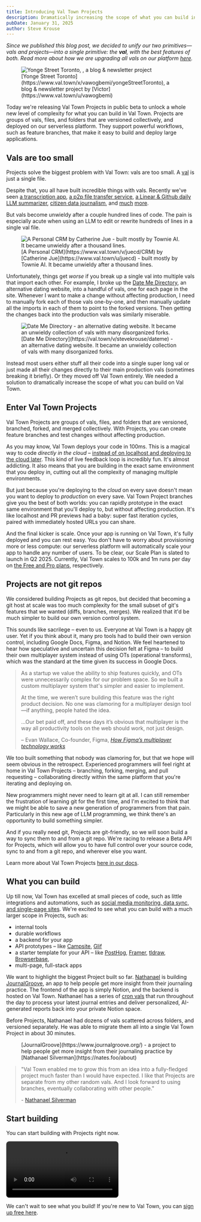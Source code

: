 ```yaml
---
title: Introducing Val Town Projects
description: Dramatically increasing the scope of what you can build in Val Town, Projects are groups of vals, files, and folders, versioned collectively
pubDate: January 31, 2025
author: Steve Krouse
---
```



*Since we published this blog post, we decided to unify our two primitives—vals and projects—into a single primitive: the **val**, with the best features of both. Read more about how we are upgrading all vals on our platform [here](/upgrading).*

<figure>
  <Image
    src={ProjectsExample}
    alt="Yonge Street Toronto, ,
    a blog & newsletter project"
  />
  <figcaption>
    [Yonge Street Toronto](https://www.val.town/x/vawogbemi/yongeStreetToronto),
    a blog & newsletter project by [Victor](https://www.val.town/u/vawogbemi)
  </figcaption>
</figure>

Today we're releasing Val Town Projects in public beta to unlock a whole new level of complexity for what you can build in Val Town. Projects are groups of vals, files, and folders that are versioned collectively, and deployed on our serverless platform. They support powerful workflows, such as feature branches, that make it easy to build and deploy large applications.

## Vals are too small

Projects solve the biggest problem with Val Town: vals are too small. A [val](https://docs.val.town/vals/) is just a single file.

Despite that, you all have built incredible things with vals. Recently we've seen [a transcription app](https://www.val.town/v/yawnxyz/scribe), [a p2p file transfer service](https://www.val.town/v/loading/file), [a Linear & Github daily LLM summarizer](https://www.val.town/v/danphilibin/what_did_i_work_on_today), [citizen data journalism](https://x.com/stevekrouse/status/1854255504681210055), and [much](https://blog.val.town/blog/val-town-newsletter-23/#-community-vals) [more](https://blog.val.town/blog/val-town-newsletter-22/#-community-vals).

But vals become unwieldy after a couple hundred lines of code. The pain is especially acute when using an LLM to edit or rewrite hundreds of lines in a single val file.

<figure>
  <Image
    src={ValExample}
    alt="A Personal CRM by Catherine Jue - built mostly by Townie AI. It became unwieldy after a thousand lines."
  />
  <figcaption>
    [A Personal CRM](https://www.val.town/v/juecd/CRM) by [Catherine
    Jue](https://www.val.town/u/juecd) - built mostly by Townie AI. It became
    unwieldy after a thousand lines.
  </figcaption>
</figure>

Unfortunately, things get _worse_ if you break up a single val into multiple vals that import each other. For example, I broke up the [Date Me Directory](https://val.town/v/stevekrouse/dateme), an alternative dating website, into a handful of vals, one for each page in the site. Whenever I want to make a change without affecting production, I need to manually fork each of those vals one-by-one, and then manually update all the imports in each of them to point to the forked versions. Then getting the changes back into the production vals was similarly miserable.

<figure>
  <Image
    src={DateMe}
    alt="Date Me Directory - an alternative dating website. It became an unwieldy collection of vals with many disorganized forks."
  />
  <figcaption>
    [Date Me Directory](https://val.town/v/stevekrouse/dateme) - an alternative
    dating website. It became an unwieldy collection of vals with many
    disorganized forks.
  </figcaption>
</figure>

Instead most users either stuff all their code into a single super long val or just made all their changes directly to their main production vals (sometimes breaking it briefly). Or they moved off Val Town entirely. We needed a solution to dramatically increase the scope of what you can build on Val Town.

## Enter Val Town Projects

Val Town Projects are groups of vals, files, and folders that are versioned, branched, forked, and merged collectively. With Projects, you can create feature branches and test changes without affecting production.

As you may know, Val Town deploys your code in 100ms. This is a magical way to code _directly in the cloud_ – [instead of on localhost and deploying to the cloud later](https://dx.tips/the-end-of-localhost). This kind of live feedback loop is incredibly fun. It's almost addicting. It also means that you are building in the exact same environment that you deploy in, cutting out all the complexity of managing multiple environments.

But just because you're deploying to the _cloud_ on every save doesn't mean you want to deploy to _production_ on every save. Val Town Project branches give you the best of both worlds: you can rapidly prototype in the exact same environment that you'll deploy to, but without affecting production. It's like localhost and PR previews had a baby: super fast iteration cycles, paired with immediately hosted URLs you can share.

And the final kicker is scale. Once your app is running on Val Town, it's fully deployed and you can rest easy. You don't have to worry about provisioning more or less compute: our serverless platform will automatically scale your app to handle any number of users. To be clear, our Scale Plan is slated to launch in Q2 2025. Currently, Val Town scales to 100k and 1m runs per day on [the Free and Pro plans](https://www.val.town/pricing), respectively.

## Projects are not git repos

We considered building Projects as git repos, but decided that becoming a git host at scale was too much complexity for the small subset of git's features that we wanted (diffs, branches, merges). We realized that it'd be much simpler to build our own version control system.

This sounds like sacrilege – even to us. Everyone at Val Town is a happy git user. Yet if you think about it, many pro tools had to build their own version control, including Google Docs, Figma, and Notion. We feel heartened to hear how speculative and uncertain this decision felt at Figma – to build their own multiplayer system instead of using OTs (operational transforms), which was the standard at the time given its success in Google Docs.

<style>
  {`
    blockquote  {
      font-size: inherit;
    }
  `}
</style>

> As a startup we value the ability to ship features quickly, and OTs were unnecessarily complex for our problem space. So we built a custom multiplayer system that's simpler and easier to implement.
>
> At the time, we weren’t sure building this feature was the right product decision. No one was clamoring for a multiplayer design tool—if anything, people hated the idea.
>
> ...Our bet paid off, and these days it’s obvious that multiplayer is the way all productivity tools on the web should work, not just design.
>
> – Evan Wallace, Co-founder, Figma, [_How Figma’s multiplayer technology works_](https://www.figma.com/blog/how-figmas-multiplayer-technology-works/)

We too built something that nobody was clamoring for, but that we hope will seem obvious in the retrospect. Experienced programmers will feel right at home in Val Town Projects – branching, forking, merging, and pull requesting – collaborating directly within the same platform that you're iterating and deploying on.

New programmers might never need to learn git at all. I can still remember the frustration of learning git for the first time, and I'm excited to think that we might be able to save a new generation of programmers from that pain. Particularly in this new age of LLM programming, we think there's an opportunity to build something simpler.

And if you really need git, Projects are git-friendly, so we will soon build a way to sync them to and from a git repo. We're racing to release a Beta API for Projects, which will allow you to have full control over your source code, sync to and from a git repo, and wherever else you want.

Learn more about Val Town Projects [here in our docs](https://docs.val.town/projects).

## What you can build

Up till now, Val Town has excelled at small pieces of code, such as little integrations and automations, such as [social media monitoring, data sync, and single-page sites](https://www.val.town/examples/use-cases). We're excited to see what you can build with a much larger scope in Projects, such as:

- internal tools
- durable workflows
- a backend for your app
- API prototypes – like [Campsite](https://www.campsite.com/blog/how-we-prototype-integrations-with-val-town), [Glif](https://www.val.town/u/jamiedubs)
- a starter template for your API – like [PostHog](https://posthog.com/tutorials/rss-item-capture), [Framer](https://www.framer.com/developers/fetch/examples), [tldraw](https://x.com/tldraw/status/1869770077828272134), [Browserbase](https://www.val.town/u/browserbase),
- multi-page, full-stack apps

We want to highlight the biggest Project built so far. [Nathanael](https://nates.foo/about) is building [JournalGroove](https://www.journalgroove.org/), an app to help people get more insight from their journaling practice. The frontend of the app is simply Notion, and the backend is hosted on Val Town. Nathanael has a series of [cron vals](https://docs.val.town/vals/cron/) that run throughout the day to process your latest journal entries and deliver personalized, AI-generated reports back into your private Notion space.

Before Projects, Nathanael had dozens of vals scattered across folders, and versioned separately. He was able to migrate them all into a single Val Town Project in about 30 minutes.

<figure>
  <Image src={JournalGroove} alt="" />
  <figcaption>
    [JournalGroove](https://www.journalgroove.org/) - a project to help people
    get more insight from their journaling practice by [Nathanael
    Silverman](https://nates.foo/about)
  </figcaption>
</figure>

> "Val Town enabled me to grow this from an idea into a fully-fledged project much faster than I would have expected. I like that Projects are separate from my other random vals. And I look forward to using branches, eventually collaborating with other people."
>
> \- [Nathanael Silverman](https://nates.foo/about)

## Start building

You can start building with Projects right now.

<video controls autoplay loop style="border-radius: 8px">
  <source src="/video/CreateProjectDemo.mp4" />
</video>

We can't wait to see what you build! If you're new to Val Town, you can [sign up free here](https://www.val.town/auth/signup).
